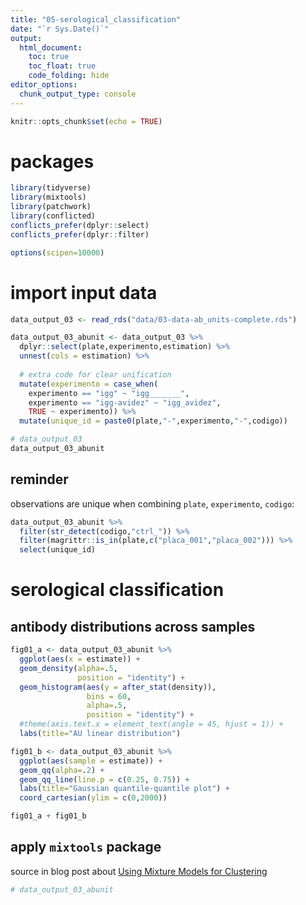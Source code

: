 ```yaml
---
title: "05-serological_classification"
date: "`r Sys.Date()`"
output: 
  html_document:
    toc: true
    toc_float: true
    code_folding: hide
editor_options: 
  chunk_output_type: console
---
```


```r
knitr::opts_chunk$set(echo = TRUE)
```

# packages

```r
library(tidyverse)
library(mixtools)
library(patchwork)
library(conflicted)
conflicts_prefer(dplyr::select)
conflicts_prefer(dplyr::filter)
```

```r
options(scipen=10000)
```

# import input data

```r
data_output_03 <- read_rds("data/03-data-ab_units-complete.rds")
```

```r
data_output_03_abunit <- data_output_03 %>%
  dplyr::select(plate,experimento,estimation) %>% 
  unnest(cols = estimation) %>% 
  
  # extra code for clear unification
  mutate(experimento = case_when(
    experimento == "igg" ~ "igg_______",
    experimento == "igg-avidez" ~ "igg_avidez",
    TRUE ~ experimento)) %>% 
  mutate(unique_id = paste0(plate,"-",experimento,"-",codigo))
```

```r
# data_output_03
data_output_03_abunit
```

## reminder

observations are unique when combining `plate`, `experimento`, `codigo`:

```r
data_output_03_abunit %>% 
  filter(str_detect(codigo,"ctrl_")) %>% 
  filter(magrittr::is_in(plate,c("placa_001","placa_002"))) %>% 
  select(unique_id)
```

# serological classification

## antibody distributions across samples

```r
fig01_a <- data_output_03_abunit %>% 
  ggplot(aes(x = estimate)) +
  geom_density(alpha=.5, 
               position = "identity") +
  geom_histogram(aes(y = after_stat(density)),
                 bins = 60,
                 alpha=.5, 
                 position = "identity") +
  #theme(axis.text.x = element_text(angle = 45, hjust = 1)) +
  labs(title="AU linear distribution")

fig01_b <- data_output_03_abunit %>% 
  ggplot(aes(sample = estimate)) +
  geom_qq(alpha=.2) +
  geom_qq_line(line.p = c(0.25, 0.75)) +
  labs(title="Gaussian quantile-quantile plot") +
  coord_cartesian(ylim = c(0,2000))

fig01_a + fig01_b
```

## apply `mixtools` package

source in blog post about [Using Mixture Models for Clustering](https://tinyheero.github.io/2015/10/13/mixture-model.html)

```r
# data_output_03_abunit
```

